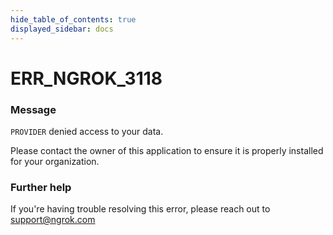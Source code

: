 ```yaml
---
hide_table_of_contents: true
displayed_sidebar: docs
---
```



# ERR_NGROK_3118

### Message

`PROVIDER` denied access to your data.

Please contact the owner of this application to ensure it is properly installed for your organization.

### Further help

If you're having trouble resolving this error, please reach out to [support@ngrok.com](mailto:support@ngrok.com?subject=Help%20with%20ERR_NGROK_3118)

<ErrorDetails error="err_ngrok_3118" />

